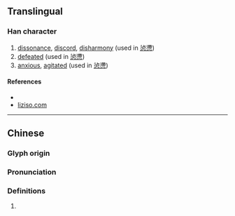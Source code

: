 {{character info}}
==Translingual==

===Han character===
{{Han char|rn=61|rad=心|as=14|sn=18|four=34332|canj=EBP,XXXEB|ids=⿱滯心}}

# [[dissonance]], [[discord]], [[disharmony]] (used in [[惉懘]])
# [[defeated]] (used in [[惉懘]])
# [[anxious]], [[agitated]] (used in [[惉懘]])

====References====
* {{Han ref|kx=0406.240|dkj=11363|dj=0747.210|hdz=42364.010|uh=61D8|ud=25048|bh=EFC7|bd=61383}}
* [http://www.liziso.com/lizi/6YWs5Yqd.html liziso.com]

----

==Chinese==
{{zh-forms}}

===Glyph origin===
{{Han etym}}

===Pronunciation===
{{zh-pron
|m=chì
|c=cit3
|mc=y
|oc=y
|ma=
|cat=a
}}

===Definitions===
{{zh-hanzi}}

# {{rfdef|zh}}